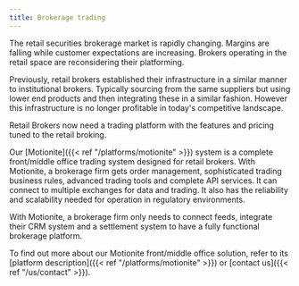 ```yaml
---
title: Brokerage trading
---
```

The retail securities brokerage market is rapidly changing.  Margins are falling while customer expectations are increasing.  Brokers operating in the retail space are reconsidering their platforming.

Previously, retail brokers established their infrastructure in a similar manner to institutional brokers.  Typically sourcing from the same suppliers but using lower end products and then integrating these in a similar fashion.  However this infrastructure is no longer profitable in today's competitive landscape.

Retail Brokers now need a trading platform with the features and pricing tuned to the retail broking.

Our [Motionite]({{< ref "/platforms/motionite" >}}) system is a complete front/middle office trading system designed for retail brokers.  With Motionite, a brokerage firm gets order management, sophisticated trading business rules, advanced trading tools and complete API services.  It can connect to multiple exchanges for data and trading.  It also has the reliability and scalability needed for operation in regulatory environments.

With Motionite, a brokerage firm only needs to connect feeds, integrate their CRM system and a settlement system to have a fully functional brokerage platform.

To find out more about our Motionite front/middle office solution, refer to its [platform description]({{< ref "/platforms/motionite" >}}) or [contact us]({{< ref "/us/contact" >}}).
